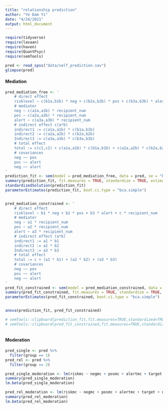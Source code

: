 ```yaml
---
title: "relationship prediction"
author: "Ye Dam Yi"
date: "4/24/2021"
output: html_document
---
```


```r
require(tidyverse)
require(lavaan)
require(haven)
require(QuantPsyc)
require(semTools)
```


```r
pred <- read_spss("data/self_prediction.sav")
glimpse(pred)

```
#### Mediation
```r

pred_mediation_free <- '
    # direct effect
    risklevel ~ c(b1a,b1b) * neg + c(b2a,b2b) * pos + c(b3a,b3b) * alert + c(c1,c2) * recipient_num
    # mediator
    neg ~ c(a1a,a1b) * recipient_num
    pos ~ c(a2a,a2b) * recipient_num
    alert ~ c(a3a,a3b) * recipient_num
    # indirect effect c(a*b)
    indirect1 := c(a1a,a1b) * c(b1a,b1b)
    indirect2 := c(a2a,a2b) * c(b2a,b2b)
    Indirect3 := c(a3a,a3b) * c(b3a,b3b)
    # total effect
    total := c(c1,c2) + c(a1a,a1b) * c(b1a,b1b) + c(a2a,a2b) * c(b2a,b2b) + c(a3a,a3b) * c(b3a,b3b)
    # covariances
    neg ~~ pos
    pos ~~ alert
    neg ~~ alert
'
prediction_fit <- sem(model = pred_mediation_free, data = pred, se = "bootstrap", bootstrap = 5000, group = "group")
summary(prediction_fit, fit.measures = TRUE, standardize = TRUE, estimates = TRUE, rsquare = TRUE)
standardizedSolution(prediction_fit)
parameterEstimates(prediction_fit, boot.ci.type = "bca.simple")


pred_mediation_constrained <- '
    # direct effect
    risklevel ~ b1 * neg + b2 * pos + b3 * alert + c * recipient_num
    # mediator
    neg ~ a1 * recipient_num
    pos ~ a2 * recipient_num
    alert ~ a3 * recipient_num
    # indirect effect (a*b)
    indirect1 := a1 * b1
    indirect2 := a2 * b2
    Indirect3 := a3 * b3
    # total effect
    total := c + (a1 * b1) + (a2 * b2) + (a3 * b3)
    # covariances
    neg ~~ pos
    pos ~~ alert
    neg ~~ alert
'
pred_fit_constrained <- sem(model = pred_mediation_constrained, data = pred, se = "bootstrap", bootstrap = 5000, group = "group", group.equal = c("intercepts", "regressions"))
summary(pred_fit_constrained, fit.measures = TRUE, standardize = TRUE, estimates = TRUE, rsquare = TRUE)
parameterEstimates(pred_fit_constrained, boot.ci.type = "bca.simple")


anova(prediction_fit, pred_fit_constrained)

# semTools::clipboard(prediction_fit,fit.measures=TRUE,standardized=TRUE, rsquare = TRUE)
# semTools::clipboard(pred_fit_constrained,fit.measures=TRUE,standardized=TRUE, rsquare = TRUE)



```


#### Moderation
```r
pred_single <- pred %>% 
  filter(group == 1)
pred_rel <- pred %>% 
  filter(group == 2)

pred_single_moderation <- lm(riskmc ~ negmc + posmc + alertmc + target + negint + posint + alertint, data = pred_single)
summary(pred_single_moderation)
lm.beta(pred_single_moderation)

pred_rel_moderation <- lm(riskmc ~ negmc + posmc + alertmc + target + negint + posint + alertint, data = pred_rel)
summary(pred_rel_moderation)
lm.beta(pred_rel_moderation)
```